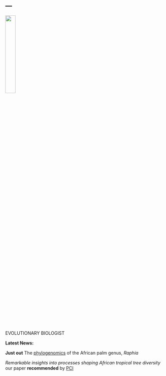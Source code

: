 ---
---

<link rel="stylesheet" href="styles.css" type="text/css">

<img src="images/me2.png" style="width:25%; margin:auto">

EVOLUTIONARY BIOLOGIST

__Latest News\:__ 

__Just out__ The [phylogenomics](https://doi.org/10.1038/s41598-019-52403-2) of the African palm genus, _Raphia_

_Remarkable insights into processes shaping African tropical tree diversity_ our paper __recommended__ by [PCI](https://evolbiol.peercommunityin.org/public/rec?id=225&reviews=True)
